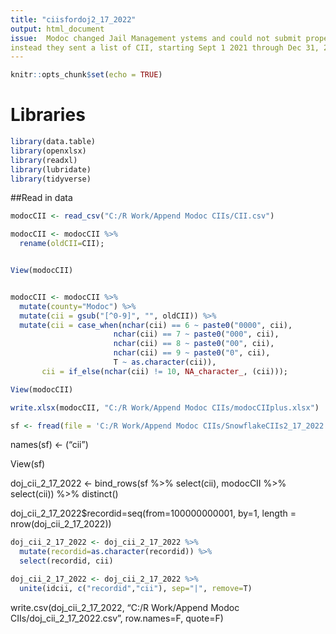 ```yaml
---
title: "ciisfordoj2_17_2022"
output: html_document
issue:  Modoc changed Jail Management ystems and could not submit proper data for 1/15/2022 reporting, 
instead they sent a list of CII, starting Sept 1 2021 through Dec 31, 2021. I need to reformat them to add them to the DOJ list
---
```


```r
knitr::opts_chunk$set(echo = TRUE)
```

# Libraries
```r
library(data.table)
library(openxlsx)
library(readxl)
library(lubridate)
library(tidyverse)

```

##Read in data
```r
modocCII <- read_csv("C:/R Work/Append Modoc CIIs/CII.csv")

modocCII <- modocCII %>%
  rename(oldCII=CII);


View(modocCII)


modocCII <- modocCII %>%
  mutate(county="Modoc") %>%
  mutate(cii = gsub("[^0-9]", "", oldCII)) %>%  
  mutate(cii = case_when(nchar(cii) == 6 ~ paste0("0000", cii),
                       nchar(cii) == 7 ~ paste0("000", cii),
                       nchar(cii) == 8 ~ paste0("00", cii),
                       nchar(cii) == 9 ~ paste0("0", cii),
                       T ~ as.character(cii)),
       cii = if_else(nchar(cii) != 10, NA_character_, (cii)));

View(modocCII)
```

```r
write.xlsx(modocCII, "C:/R Work/Append Modoc CIIs/modocCIIplus.xlsx")
```

```r
sf <- fread(file = 'C:/R Work/Append Modoc CIIs/SnowflakeCIIs2_17_2022.tsv',  header = TRUE)

```  

names(sf) <- ("cii")

View(sf)

doj_cii_2_17_2022 <- bind_rows(sf %>% select(cii), modocCII %>% select(cii)) %>% distinct()

 


doj_cii_2_17_2022$recordid=seq(from=100000000001, by=1, length = nrow(doj_cii_2_17_2022)) 

```r
doj_cii_2_17_2022 <- doj_cii_2_17_2022 %>%
  mutate(recordid=as.character(recordid)) %>%
  select(recordid, cii) 

doj_cii_2_17_2022 <- doj_cii_2_17_2022 %>%
  unite(idcii, c("recordid","cii"), sep="|", remove=T)


```


write.csv(doj_cii_2_17_2022, "C:/R Work/Append Modoc CIIs/doj_cii_2_17_2022.csv", row.names=F, quote=F)


